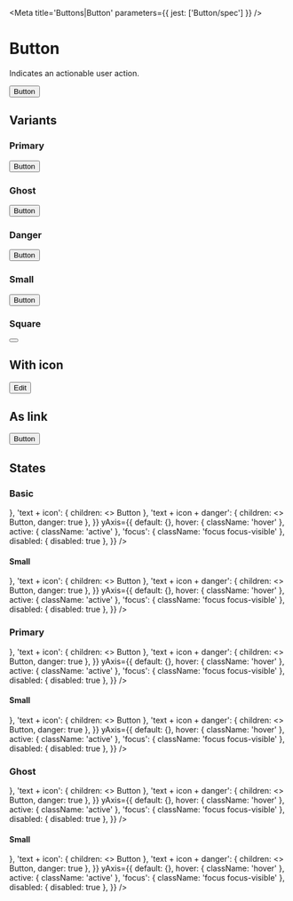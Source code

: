

<Meta title='Buttons|Button' parameters={{ jest: ['Button/spec'] }} />

# Button

Indicates an actionable user action.

<Preview>
  <Story name='Default'>
    <Button onClick={action('click')}>Button</Button>
  </Story>
</Preview>

<Props of={Button} />

## Variants

### Primary

<Preview>
  <Story name='Primary'>
    <Button primary>Button</Button>
  </Story>
</Preview>

### Ghost

<Preview>
  <Story name='Ghost'>
    <Button ghost>Button</Button>
  </Story>
</Preview>

### Danger

<Preview>
  <Story name='Danger'>
    <Button danger>Button</Button>
  </Story>
</Preview>

### Small

<Preview>
  <Story name='Small'>
    <Button small>Button</Button>
  </Story>
</Preview>

### Square

<Preview>
  <Story name='Square'>
    <Button square>
      <Icon name='plus' size='20' />
    </Button>
  </Story>
</Preview>

## With icon

<Preview>
  <Story name='With Icon'>
    <Button>
      <Icon name='edit' size='16' /> Edit
    </Button>
  </Story>
</Preview>

## As link

<Preview>
  <Story name='As Link'>
    <Button is='a' href='https://rocket.chat' external>Button</Button>
  </Story>
</Preview>

## States

### Basic

<Story name='States'>
  <PropsVariationSection
    component={Button}
    common={{ onClick: action('click') }}
    xAxis={{
      text: { children: 'Button' },
      'square + icon': { square: true, children: <Icon name='circled-arrow-down' size='20' /> },
      'text + icon': { children: <><Icon name='circled-arrow-down' size='16' /> Button</> },
      'text + icon + danger': { children: <><Icon name='circled-arrow-down' size='16' /> Button</>, danger: true },
    }}
    yAxis={{
      default: {},
      hover: { className: 'hover' },
      active: { className: 'active' },
      'focus': { className: 'focus focus-visible' },
      disabled: { disabled: true },
    }}
  />
</Story>

#### Small

<Story name='States of Small Variant'>
  <PropsVariationSection
    component={Button}
    common={{ small: true, onClick: action('click') }}
    xAxis={{
      text: { children: 'Button' },
      'square + icon': { square: true, children: <Icon name='circled-arrow-down' size='16' /> },
      'text + icon': { children: <><Icon name='circled-arrow-down' size='12' /> Button</> },
      'text + icon + danger': { children: <><Icon name='circled-arrow-down' size='12' /> Button</>, danger: true },
    }}
    yAxis={{
      default: {},
      hover: { className: 'hover' },
      active: { className: 'active' },
      'focus': { className: 'focus focus-visible' },
      disabled: { disabled: true },
    }}
  />
</Story>

### Primary

<Story name='States Of Primary Variant'>
  <PropsVariationSection
    component={Button}
    common={{ primary: true, onClick: action('click') }}
    xAxis={{
      text: { children: 'Button' },
      'square + icon': { square: true, children: <Icon name='circled-arrow-down' size='20' /> },
      'text + icon': { children: <><Icon name='circled-arrow-down' size='16' /> Button</> },
      'text + icon + danger': { children: <><Icon name='circled-arrow-down' size='16' /> Button</>, danger: true },
    }}
    yAxis={{
      default: {},
      hover: { className: 'hover' },
      active: { className: 'active' },
      'focus': { className: 'focus focus-visible' },
      disabled: { disabled: true },
    }}
  />
</Story>

#### Small

<Story name='States Of Primary Small Variant'>
  <PropsVariationSection
    component={Button}
    common={{ primary: true, small: true, onClick: action('click') }}
    xAxis={{
      text: { children: 'Button' },
      'square + icon': { square: true, children: <Icon name='circled-arrow-down' size='16' /> },
      'text + icon': { children: <><Icon name='circled-arrow-down' size='12' /> Button</> },
      'text + icon + danger': { children: <><Icon name='circled-arrow-down' size='12' /> Button</>, danger: true },
    }}
    yAxis={{
      default: {},
      hover: { className: 'hover' },
      active: { className: 'active' },
      'focus': { className: 'focus focus-visible' },
      disabled: { disabled: true },
    }}
  />
</Story>

### Ghost

<Story name='States Of Ghost Variant'>
  <PropsVariationSection
    component={Button}
    common={{ ghost: true, onClick: action('click') }}
    xAxis={{
      text: { children: 'Button' },
      'square + icon': { square: true, children: <Icon name='circled-arrow-down' size='20' /> },
      'text + icon': { children: <><Icon name='circled-arrow-down' size='16' /> Button</> },
      'text + icon + danger': { children: <><Icon name='circled-arrow-down' size='16' /> Button</>, danger: true },
    }}
    yAxis={{
      default: {},
      hover: { className: 'hover' },
      active: { className: 'active' },
      'focus': { className: 'focus focus-visible' },
      disabled: { disabled: true },
    }}
  />
</Story>

#### Small

<Story name='States Of Ghost Small Variant'>
  <PropsVariationSection
    component={Button}
    common={{ ghost: true, small: true, onClick: action('click') }}
    xAxis={{
      text: { children: 'Button' },
      'square + icon': { square: true, children: <Icon name='circled-arrow-down' size='16' /> },
      'text + icon': { children: <><Icon name='circled-arrow-down' size='12' /> Button</> },
      'text + icon + danger': { children: <><Icon name='circled-arrow-down' size='12' /> Button</>, danger: true },
    }}
    yAxis={{
      default: {},
      hover: { className: 'hover' },
      active: { className: 'active' },
      'focus': { className: 'focus focus-visible' },
      disabled: { disabled: true },
    }}
  />
</Story>
